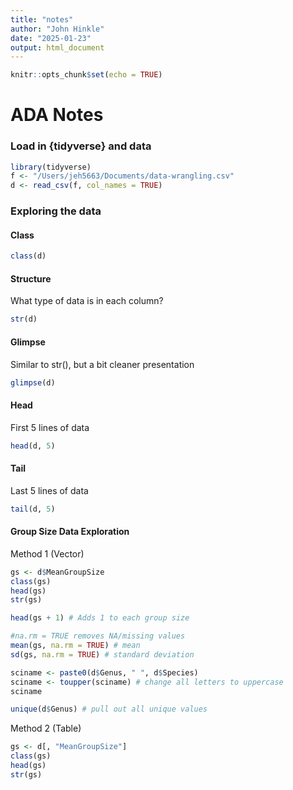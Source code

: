 ```yaml
---
title: "notes"
author: "John Hinkle"
date: "2025-01-23"
output: html_document
---
```


```r
knitr::opts_chunk$set(echo = TRUE)
```

# ADA Notes

### Load in {tidyverse} and data

```r
library(tidyverse)
f <- "/Users/jeh5663/Documents/data-wrangling.csv"
d <- read_csv(f, col_names = TRUE)
```

### Exploring the data

#### Class

```r
class(d)
```

#### Structure

What type of data is in each column?

```r
str(d)
```

#### Glimpse

Similar to str(), but a bit cleaner presentation

```r
glimpse(d)
```

#### Head
First 5 lines of data
```r
head(d, 5)
```

#### Tail
Last 5 lines of data
```r
tail(d, 5)
```

#### Group Size Data Exploration

Method 1 (Vector)
```r
gs <- d$MeanGroupSize
class(gs)
head(gs)
str(gs)
```

```r
head(gs + 1) # Adds 1 to each group size

#na.rm = TRUE removes NA/missing values 
mean(gs, na.rm = TRUE) # mean
sd(gs, na.rm = TRUE) # standard deviation
```

```r
sciname <- paste0(d$Genus, " ", d$Species)
sciname <- toupper(sciname) # change all letters to uppercase
sciname
```

```r
unique(d$Genus) # pull out all unique values
```


Method 2 (Table)
```r
gs <- d[, "MeanGroupSize"]
class(gs)
head(gs)
str(gs)
```

